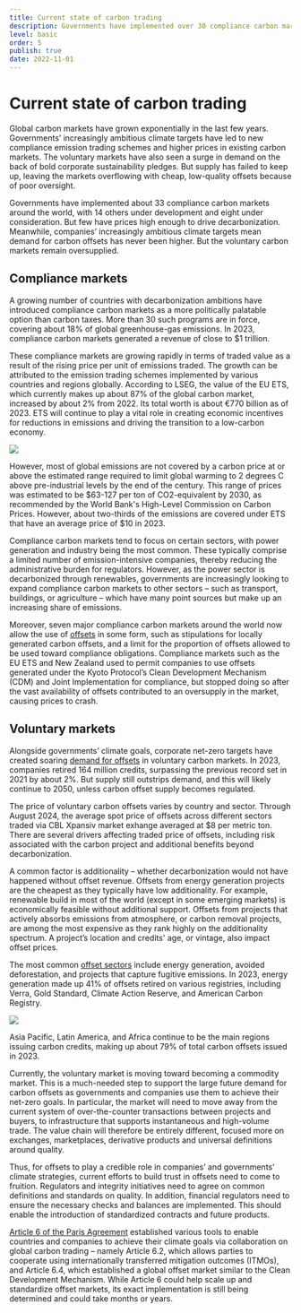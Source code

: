 ```yaml
---
title: Current state of carbon trading
description: Governments have implemented over 30 compliance carbon markets around the world but few have prices high enough to drive decarbonization. Companies’ increasingly ambitious climate targets mean demand for carbon offsets has never been higher. But the voluntary carbon markets remain oversupplied.
level: basic
order: 5
publish: true
date: 2022-11-01
---
```


# Current state of carbon trading

Global carbon markets have grown exponentially in the last few years. Governments’ increasingly ambitious climate targets have led to new compliance emission trading schemes and higher prices in existing carbon markets. The voluntary markets have also seen a surge in demand on the back of bold corporate sustainability pledges. But supply has failed to keep up, leaving the markets overflowing with cheap, low-quality offsets because of poor oversight.

<KeyMessage>
  Governments have implemented about 33 compliance carbon markets around the
  world, with 14 others under development and eight under consideration. But few have prices high enough to drive decarbonization. Meanwhile,
  companies’ increasingly ambitious climate targets mean demand for carbon
  offsets has never been higher. But the voluntary carbon markets remain
  oversupplied.
</KeyMessage>

## Compliance markets

A growing number of countries with decarbonization ambitions have introduced compliance carbon markets as a more politically palatable option than carbon taxes. More than 30 such programs are in force, covering about 18% of global greenhouse-gas emissions. In 2023, compliance carbon markets generated a revenue of close to $1 trillion.

These compliance markets are growing rapidly in terms of traded value as a result of the rising price per unit of emissions traded. The growth can be attributed to the emission trading schemes implemented by various countries and regions globally. According to LSEG, the value of the EU ETS, which currently makes up about 87% of the global carbon market, increased by about 2% from 2022. Its total worth is about €770 billion as of 2023. ETS will continue to play a vital role in creating economic incentives for reductions in emissions and driving the transition to a low-carbon economy.

<Image src="current-status-1.png" ratio={0} />

However, most of global emissions are not covered by a carbon price at or above the estimated range required to limit global warming to 2 degrees C above pre-industrial levels by the end of the century. This range of prices was estimated to be $63-127 per ton of CO2-equivalent by 2030, as recommended by the World Bank's High-Level Commission on Carbon Prices. However, about two-thirds of the emissions are covered under ETS that have an average price of $10 in 2023.

Compliance carbon markets tend to focus on certain sectors, with power generation and industry being the most common. These typically comprise a limited number of emission-intensive companies, thereby reducing the administrative burden for regulators. However, as the power sector is decarbonized through renewables, governments are increasingly looking to expand compliance carbon markets to other sectors – such as transport, buildings, or agriculture – which have many point sources but make up an increasing share of emissions.

Moreover, seven major compliance carbon markets around the world now allow the use of [offsets](/factsheets/offsets-in-compliance-programs) in some form, such as stipulations for locally generated carbon offsets, and a limit for the proportion of offsets allowed to be used toward compliance obligations. Compliance markets such as the EU ETS and New Zealand used to permit companies to use offsets generated under the Kyoto Protocol’s Clean Development Mechanism (CDM) and Joint Implementation for compliance, but stopped doing so after the vast availability of offsets contributed to an oversupply in the market, causing prices to crash.

## Voluntary markets

Alongside governments’ climate goals, corporate net-zero targets have created soaring [demand for offsets](factsheets/voluntary-offset-demand) in voluntary carbon markets. In 2023, companies retired 164 million credits, surpassing the previous record set in 2021 by about 2%. But supply still outstrips demand, and this will likely continue to 2050, unless carbon offset supply becomes regulated.

The price of voluntary carbon offsets varies by country and sector. Through August 2024, the average spot price of offsets across different sectors traded via CBL Xpansiv market exhange averaged at $8 per metric ton. There are several drivers affecting traded price of offsets, including risk associated with the carbon project and additional benefits beyond decarbonization.

A common factor is additionality – whether decarbonization would not have happened without offset revenue. Offsets from energy generation projects are the cheapest as they typically have low additionality. For example, renewable build in most of the world (except in some emerging markets) is economically feasible without additional support. Offsets from projects that actively absorbs emissions from atmosphere, or carbon removal projects, are among the most expensive as they rank highly on the additionality spectrum. A project’s location and credits' age, or vintage, also impact offset prices.

The most common [offset sectors](/factsheets/voluntary-offset-supply) include energy generation, avoided deforestation, and projects that capture fugitive emissions. In 2023, energy generation made up 41% of offsets retired on various registries, including Verra, Gold Standard, Climate Action Reserve, and American Carbon Registry.

<Image src="current-status-2.png" ratio={0} />

Asia Pacific, Latin America, and Africa continue to be the main regions issuing carbon credits, making up about 79% of total carbon offsets issued in 2023.

Currently, the voluntary market is moving toward becoming a commodity market. This is a much-needed step to support the large future demand for carbon offsets as governments and companies use them to achieve their net-zero goals. In particular, the market will need to move away from the current system of over-the-counter transactions between projects and buyers, to infrastructure that supports instantaneous and high-volume trade. The value chain will therefore be entirely different, focused more on exchanges, marketplaces, derivative products and universal definitions around quality.

Thus, for offsets to play a credible role in companies’ and governments’ climate strategies, current efforts to build trust in offsets need to come to fruition. Regulators and integrity initiatives need to agree on common definitions and standards on quality. In addition, financial regulators need to ensure the necessary checks and balances are implemented. This should enable the introduction of standardized contracts and future products.

[Article 6 of the Paris Agreement](factsheets/article-6) established various tools to enable countries and companies to achieve their climate goals via collaboration on global carbon trading – namely Article 6.2, which allows parties to cooperate using internationally transferred mitigation outcomes (ITMOs), and Article 6.4, which established a global offset market similar to the Clean Development Mechanism. While Article 6 could help scale up and standardize offset markets, its exact implementation is still being determined and could take months or years.
